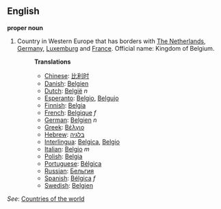 ==English==

'''proper noun'''
# Country in Western Europe that has borders with [[The Netherlands]], [[Germany]], [[Luxemburg]] and [[France]]. Official name: Kingdom of Belgium.
#:'''Translations'''
#:*[[Chinese]]: [[比利时]]
#:*[[Danish]]: [[Belgien]]
#:*[[Dutch]]: [[België]] ''n''
#:*[[Esperanto]]: [[Belgio]], [[Belgujo]]
#:*[[Finnish]]: [[Belgia]]
#:*[[French]]: [[Belgique]] ''f''
#:*[[German]]: [[Belgien]] ''n''
#:*[[Greek]]: [[Βέλγιο]]
#:*[[Hebrew]]: [[בלגיה]]
#:*[[Interlingua]]: [[Belgica]], [[Belgio]]
#:*[[Italian]]: [[Belgio]] ''m''
#:*[[Polish]]: [[Belgia]]
#:*[[Portuguese]]: [[Bélgica]]
#:*[[Russian]]: [[Бельгия]]
#:*[[Spanish]]: [[Bélgica]] ''f''
#:*[[Swedish]]: [[Belgien]]

''See'': [[Countries of the world]]